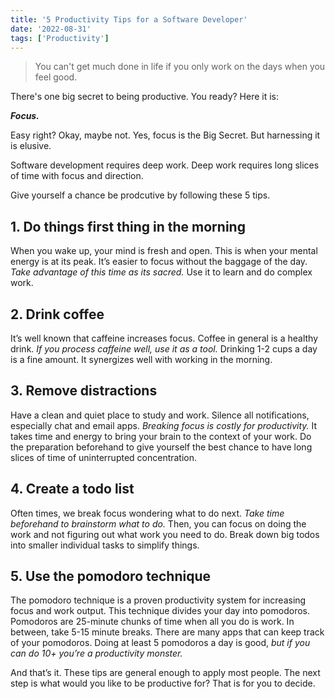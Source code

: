 ```yaml
---
title: '5 Productivity Tips for a Software Developer'
date: '2022-08-31'
tags: ['Productivity']
---
```


> You can't get much done in life if you only work on the days when you feel good.

There's one big secret to being productive. You ready? Here it is:

**_Focus._**

Easy right? Okay, maybe not. Yes, focus is the Big Secret. But harnessing it is elusive.

Software development requires deep work. Deep work requires long slices of time with focus and direction.

Give yourself a chance be prodcutive by following these 5 tips.

## 1. Do things first thing in the morning

When you wake up, your mind is fresh and open. This is when your mental energy is at its peak. It’s easier to focus without the baggage of the day. _Take advantage of this time as its sacred._ Use it to learn and do complex work.

## 2. Drink coffee

It’s well known that caffeine increases focus. Coffee in general is a healthy drink. _If you process caffeine well, use it as a tool._ Drinking 1-2 cups a day is a fine amount. It synergizes well with working in the morning.

## 3. Remove distractions

Have a clean and quiet place to study and work. Silence all notifications, especially chat and email apps. _Breaking focus is costly for productivity._ It takes time and energy to bring your brain to the context of your work. Do the preparation beforehand to give yourself the best chance to have long slices of time of uninterrupted concentration.

## 4. Create a todo list

Often times, we break focus wondering what to do next. _Take time beforehand to brainstorm what to do._ Then, you can focus on doing the work and not figuring out what work you need to do. Break down big todos into smaller individual tasks to simplify things.

## 5. Use the pomodoro technique

The pomodoro technique is a proven productivity system for increasing focus and work output. This technique divides your day into pomodoros. Pomodoros are 25-minute chunks of time when all you do is work. In between, take 5-15 minute breaks. There are many apps that can keep track of your pomodoros. Doing at least 5 pomodoros a day is good, _but if you can do 10+ you’re a productivity monster._

And that’s it. These tips are general enough to apply most people. The next step is what would you like to be productive for? That is for you to decide.
